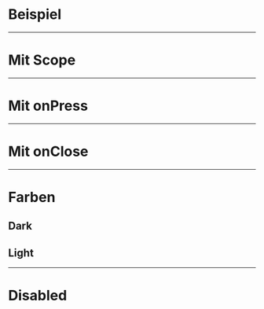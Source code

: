 # Beispiel

<LiveCodeEditor />

---

# Mit Scope

<LiveCodeEditor example="scope" editorCollapsed />

---

# Mit onPress

<LiveCodeEditor example="onPress" editorCollapsed />

---

# Mit onClose

<LiveCodeEditor example="onClose" editorCollapsed />

---

# Farben

<LiveCodeEditor example="colors" editorCollapsed />

## Dark

<LiveCodeEditor example="dark" bgColor="light" editorCollapsed />

## Light

<LiveCodeEditor example="light" bgColor="dark" editorCollapsed />

---

# Disabled

<LiveCodeEditor example="disabled" editorCollapsed />
